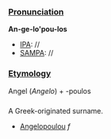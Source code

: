 ===[[Pronunciation]]===
'''An-ge-lo'pou-los'''
*[[IPA]]: //
*[[SAMPA]]: //
===[[Etymology]]===
Angel (''Angelo'') + -poulos
===[[]]===
A Greek-originated surname.
*[[Angelopoulou]] ''f''